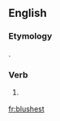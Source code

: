 ==English==

===Etymology===
{{suffix|blush|est|lang=en}}.

===Verb===
{{head|en}}

# {{context|archaic|lang=en}} {{second-person singular of|blush|lang=en}}

[[fr:blushest]]